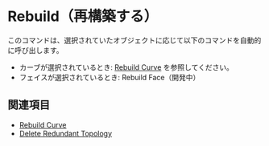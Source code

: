 
# Rebuild（再構築する）

<Reference shortcut="" command="Rebuild" button="Right of Command Bar" />

このコマンドは、選択されていたオブジェクトに応じて以下のコマンドを自動的に呼び出します。
  - カーブが選択されているとき: [Rebuild Curve](./rebuild-curve) を参照してください。
  - フェイスが選択されているとき: Rebuild Face（開発中）

## 関連項目
- [Rebuild Curve](./rebuild-curve)
- [Delete Redundant Topology](./delete-redundant-topology)













